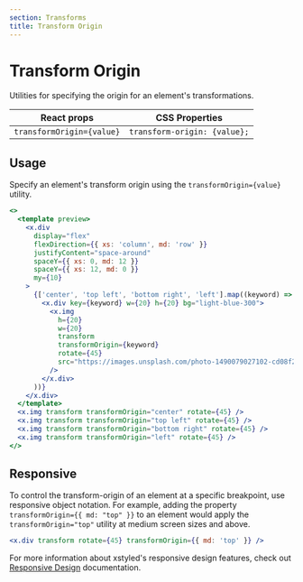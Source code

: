 ```yaml
---
section: Transforms
title: Transform Origin
---
```


# Transform Origin

Utilities for specifying the origin for an element's transformations.

| React props               | CSS Properties               |
| ------------------------- | ---------------------------- |
| `transformOrigin={value}` | `transform-origin: {value};` |

## Usage

Specify an element's transform origin using the `transformOrigin={value}` utility.

```jsx preview color=light-blue
<>
  <template preview>
    <x.div
      display="flex"
      flexDirection={{ xs: 'column', md: 'row' }}
      justifyContent="space-around"
      spaceY={{ xs: 0, md: 12 }}
      spaceY={{ xs: 12, md: 0 }}
      my={10}
    >
      {['center', 'top left', 'bottom right', 'left'].map((keyword) => (
        <x.div key={keyword} w={20} h={20} bg="light-blue-300">
          <x.img
            h={20}
            w={20}
            transform
            transformOrigin={keyword}
            rotate={45}
            src="https://images.unsplash.com/photo-1490079027102-cd08f2308c73?ixlib=rb-1.2.1&ixid=MXwxMjA3fDB8MHxwaG90by1wYWdlfHx8fGVufDB8fHw%3D&auto=format&fit=crop&w=285&h=285&q=80"
          />
        </x.div>
      ))}
    </x.div>
  </template>
  <x.img transform transformOrigin="center" rotate={45} />
  <x.img transform transformOrigin="top left" rotate={45} />
  <x.img transform transformOrigin="bottom right" rotate={45} />
  <x.img transform transformOrigin="left" rotate={45} />
</>
```

## Responsive

To control the transform-origin of an element at a specific breakpoint, use responsive object notation. For example, adding the property `transformOrigin={{ md: "top" }}` to an element would apply the `transformOrigin="top"` utility at medium screen sizes and above.

```jsx
<x.div transform rotate={45} transformOrigin={{ md: 'top' }} />
```

For more information about xstyled's responsive design features, check out [Responsive Design](@TODO-link) documentation.
